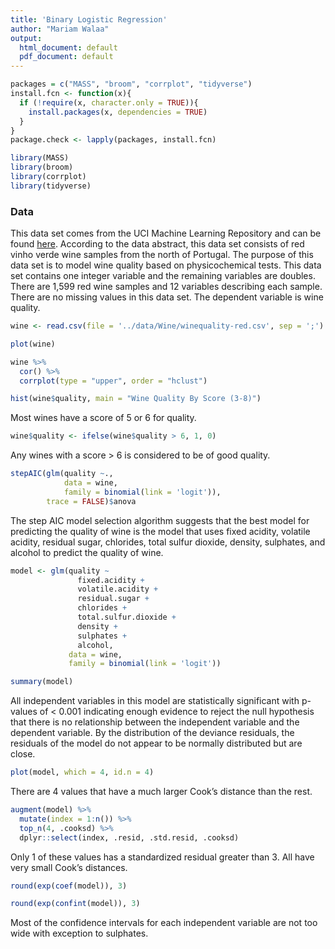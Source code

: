 ```yaml
---
title: 'Binary Logistic Regression'
author: "Mariam Walaa"
output:
  html_document: default
  pdf_document: default
---
```


```r
packages = c("MASS", "broom", "corrplot", "tidyverse")
install.fcn <- function(x){
  if (!require(x, character.only = TRUE)){
    install.packages(x, dependencies = TRUE)
  }
}
package.check <- lapply(packages, install.fcn)
```

```r
library(MASS)
library(broom)
library(corrplot)
library(tidyverse)
```

### Data

This data set comes from the UCI Machine Learning Repository and can be found
[here](https://archive.ics.uci.edu/ml/datasets/wine+quality). According to the data
abstract, this data set consists of red vinho verde wine samples from the north of
Portugal. The purpose of this data set is to model wine quality based on physicochemical
tests. This data set contains one integer variable and the remaining variables are
doubles. There are 1,599 red wine samples and 12 variables describing each sample. There
are no missing values in this data set. The dependent variable is wine quality.

```r
wine <- read.csv(file = '../data/Wine/winequality-red.csv', sep = ';')
```

```r
plot(wine)
```

```r
wine %>% 
  cor() %>%
  corrplot(type = "upper", order = "hclust")
```

```r
hist(wine$quality, main = "Wine Quality By Score (3-8)")
```

Most wines have a score of 5 or 6 for quality.

```r
wine$quality <- ifelse(wine$quality > 6, 1, 0)
```

Any wines with a score > 6 is considered to be of good quality.

```r
stepAIC(glm(quality ~.,
            data = wine,
            family = binomial(link = 'logit')), 
        trace = FALSE)$anova
```

The step AIC model selection algorithm suggests that the best model for predicting the
quality of wine is the model that uses fixed acidity, volatile acidity, residual sugar,
chlorides, total sulfur dioxide, density, sulphates, and alcohol to predict the quality of
wine.

```r
model <- glm(quality ~
               fixed.acidity +
               volatile.acidity +
               residual.sugar +
               chlorides + 
               total.sulfur.dioxide +
               density +
               sulphates +
               alcohol,
             data = wine,
             family = binomial(link = 'logit'))
```

```r
summary(model)
```

All independent variables in this model are statistically significant with p-values of <
0.001 indicating enough evidence to reject the null hypothesis that there is no
relationship between the independent variable and the dependent variable. By the
distribution of the deviance residuals, the residuals of the model do not appear to be
normally distributed but are close.

```r
plot(model, which = 4, id.n = 4)
```

There are 4 values that have a much larger Cook's distance than the rest.

```r
augment(model) %>%
  mutate(index = 1:n()) %>%
  top_n(4, .cooksd) %>%
  dplyr::select(index, .resid, .std.resid, .cooksd)
```

Only 1 of these values has a standardized residual greater than 3. All have very small
Cook's distances.

```r
round(exp(coef(model)), 3)
```

```r
round(exp(confint(model)), 3)
```

Most of the confidence intervals for each independent variable are not too wide with exception to sulphates.